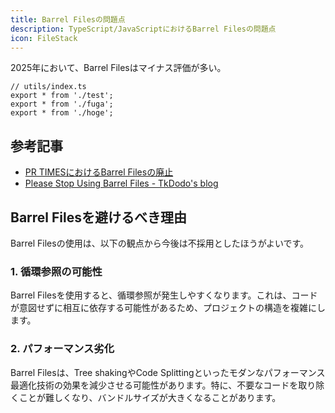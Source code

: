 ```yaml
---
title: Barrel Filesの問題点
description: TypeScript/JavaScriptにおけるBarrel Filesの問題点
icon: FileStack
---
```


2025年において、Barrel Filesはマイナス評価が多い。

```tsx
// utils/index.ts
export * from './test';
export * from './fuga';
export * from './hoge';
```

## 参考記事

- [PR TIMESにおけるBarrel Filesの廃止](https://developers.prtimes.jp/2025/01/28/avoid-barrel-files-in-prtimes/)
- [Please Stop Using Barrel Files - TkDodo's blog](https://tkdodo.eu/blog/please-stop-using-barrel-files)

## Barrel Filesを避けるべき理由

Barrel Filesの使用は、以下の観点から今後は不採用としたほうがよいです。

### 1. 循環参照の可能性

Barrel Filesを使用すると、循環参照が発生しやすくなります。これは、コードが意図せずに相互に依存する可能性があるため、プロジェクトの構造を複雑にします。

### 2. パフォーマンス劣化

Barrel Filesは、Tree shakingやCode Splittingといったモダンなパフォーマンス最適化技術の効果を減少させる可能性があります。特に、不要なコードを取り除くことが難しくなり、バンドルサイズが大きくなることがあります。

